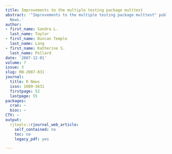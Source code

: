 ```yaml
---
title: Improvements to the multiple testing package multtest
abstract: '"Improvements to the multiple testing package multtest" published in R
  News.'
author:
- first_name: Sandra L.
  last_name: Taylor
- first_name: Duncan Temple
  last_name: Lang
- first_name: Katherine S.
  last_name: Pollard
date: '2007-12-01'
volume: 7
issue: 3
slug: RN-2007-031
journal:
  title: R News
  issn: 1609-3631
  firstpage: 52
  lastpage: 55
packages:
  cran: ~
  bioc: ~
CTV: ~
output:
  rjtools::rjournal_web_article:
    self_contained: no
    toc: no
    legacy_pdf: yes

---
```

